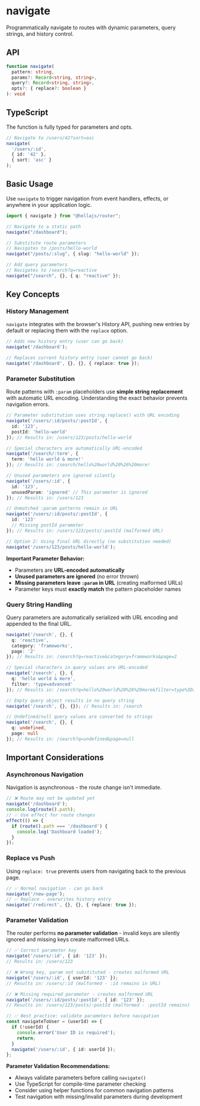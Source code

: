 # navigate

Programmatically navigate to routes with dynamic parameters, query strings, and history control.

## API

```typescript
function navigate(
  pattern: string,
  params?: Record<string, string>,
  query?: Record<string, string>,
  opts?: { replace?: boolean }
): void
```

## TypeScript

The function is fully typed for parameters and opts.

```typescript
// Navigate to /users/42?sort=asc
navigate(
  '/users/:id', 
  { id: '42' }, 
  { sort: 'asc' }
);
```

## Basic Usage

Use `navigate` to trigger navigation from event handlers, effects, or anywhere in your application logic.

```typescript
import { navigate } from "@hellajs/router";

// Navigate to a static path
navigate("/dashboard");

// Substitute route parameters
// Navigates to /posts/hello-world
navigate("/posts/:slug", { slug: "hello-world" });

// Add query parameters
// Navigates to /search?q=reactive
navigate("/search", {}, { q: "reactive" });
```

## Key Concepts

### History Management

`navigate` integrates with the browser's History API, pushing new entries by default or replacing them with the `replace` option.

```typescript
// Adds new history entry (user can go back)
navigate('/dashboard');

// Replaces current history entry (user cannot go back)
navigate('/dashboard', {}, {}, { replace: true });
```

### Parameter Substitution

Route patterns with `:param` placeholders use **simple string replacement** with automatic URL encoding. Understanding the exact behavior prevents navigation errors.

```typescript
// Parameter substitution uses string.replace() with URL encoding
navigate('/users/:id/posts/:postId', {
  id: '123',
  postId: 'hello-world'
}); // Results in: /users/123/posts/hello-world

// Special characters are automatically URL-encoded
navigate('/search/:term', {
  term: 'hello world & more!'
}); // Results in: /search/hello%20world%20%26%20more!

// Unused parameters are ignored silently
navigate('/users/:id', {
  id: '123',
  unusedParam: 'ignored' // This parameter is ignored
}); // Results in: /users/123

// Unmatched :param patterns remain in URL
navigate('/users/:id/posts/:postId', {
  id: '123'
  // Missing postId parameter
}); // Results in: /users/123/posts/:postId (malformed URL)

// Option 2: Using final URL directly (no substitution needed)
navigate('/users/123/posts/hello-world');
```

**Important Parameter Behavior:**
- Parameters are **URL-encoded automatically**
- **Unused parameters are ignored** (no error thrown)
- **Missing parameters leave `:param` in URL** (creating malformed URLs)
- Parameter keys must **exactly match** the pattern placeholder names

### Query String Handling

Query parameters are automatically serialized with URL encoding and appended to the final URL.

```typescript
navigate('/search', {}, { 
  q: 'reactive', 
  category: 'frameworks',
  page: '2' 
}); // Results in: /search?q=reactive&category=frameworks&page=2

// Special characters in query values are URL-encoded
navigate('/search', {}, {
  q: 'hello world & more',
  filter: 'type=advanced'
}); // Results in: /search?q=hello%20world%20%26%20more&filter=type%3Dadvanced

// Empty query object results in no query string
navigate('/search', {}, {}); // Results in: /search

// Undefined/null query values are converted to strings
navigate('/search', {}, {
  q: undefined,
  page: null
}); // Results in: /search?q=undefined&page=null
```

## Important Considerations

### Asynchronous Navigation

Navigation is asynchronous - the route change isn't immediate.

```typescript
// ❌ Route may not be updated yet
navigate('/dashboard');
console.log(route().path);
// ✅ Use effect for route changes
effect(() => {
  if (route().path === '/dashboard') {
    console.log('Dashboard loaded');
  }
});
```

### Replace vs Push

Using `replace: true` prevents users from navigating back to the previous page.

```typescript
// ✅ Normal navigation - can go back
navigate('/new-page');
// ✅ Replace - overwrites history entry
navigate('/redirect', {}, {}, { replace: true });
```

### Parameter Validation

The router performs **no parameter validation** - invalid keys are silently ignored and missing keys create malformed URLs.

```typescript
// ✅ Correct parameter key
navigate('/users/:id', { id: '123' });
// Results in: /users/123

// ❌ Wrong key, param not substituted - creates malformed URL
navigate('/users/:id', { userId: '123' });
// Results in: /users/:id (malformed - :id remains in URL)

// ❌ Missing required parameter - creates malformed URL  
navigate('/users/:id/posts/:postId', { id: '123' });
// Results in: /users/123/posts/:postId (malformed - :postId remains)

// ✅ Best practice: validate parameters before navigation
const navigateToUser = (userId) => {
  if (!userId) {
    console.error('User ID is required');
    return;
  }
  navigate('/users/:id', { id: userId });
};
```

**Parameter Validation Recommendations:**
- Always validate parameters before calling `navigate()`
- Use TypeScript for compile-time parameter checking
- Consider using helper functions for common navigation patterns
- Test navigation with missing/invalid parameters during development